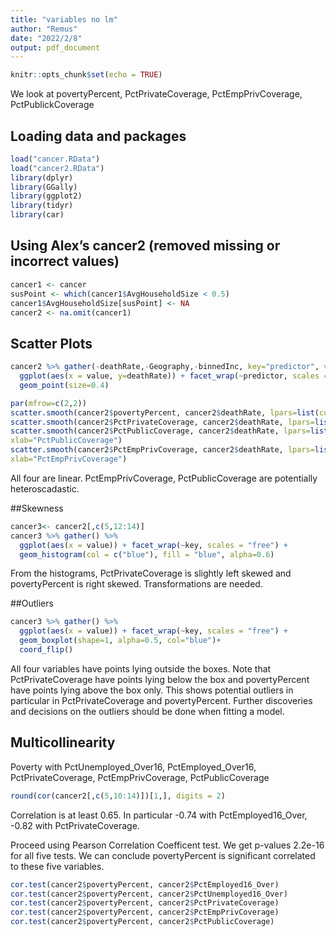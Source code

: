 ---
title: "variables no lm"
author: "Remus"
date: "2022/2/8"
output: pdf_document
---

```{r setup, include=FALSE}
knitr::opts_chunk$set(echo = TRUE)
```

We look at povertyPercent, PctPrivateCoverage, PctEmpPrivCoverage, PctPublickCoverage

## Loading data and packages

```{r Loading, message = FALSE}
load("cancer.RData")
load("cancer2.RData")
library(dplyr)
library(GGally) 
library(ggplot2)
library(tidyr)  
library(car)
```

## Using Alex's cancer2 (removed missing or incorrect values)

```{r cancer2}
cancer1 <- cancer
susPoint <- which(cancer1$AvgHouseholdSize < 0.5)
cancer1$AvgHouseholdSize[susPoint] <- NA
cancer2 <- na.omit(cancer1)
```

## Scatter Plots
```{r Linearity, echo=FALSE}
cancer2 %>% gather(-deathRate,-Geography,-binnedInc, key="predictor", value="value") %>%
  ggplot(aes(x = value, y=deathRate)) + facet_wrap(~predictor, scales = "free") +
  geom_point(size=0.4) 
```
```{r Scatter smooth,echo=FALSE}
par(mfrow=c(2,2))
scatter.smooth(cancer2$povertyPercent, cancer2$deathRate, lpars=list(col = "red", lwd = 2, xlab="deathRate",xlab="povertyPercent"))
scatter.smooth(cancer2$PctPrivateCoverage, cancer2$deathRate, lpars=list(col = "red", lwd = 2),ylab="deathRate", xlab="PctPrivateCoverage")
scatter.smooth(cancer2$PctPublicCoverage, cancer2$deathRate, lpars=list(col = "red", lwd = 2),ylab="deathRate",
xlab="PctPublicCoverage")
scatter.smooth(cancer2$PctEmpPrivCoverage, cancer2$deathRate, lpars=list(col = "red", lwd = 2),ylab="deathRate",
xlab="PctEmpPrivCoverage")
```

All four are linear.
PctEmpPrivCoverage, PctPublicCoverage are potentially heteroscadastic.

##Skewness 
```{r Skew ,echo=FALSE}
cancer3<- cancer2[,c(5,12:14)]
cancer3 %>% gather() %>%
  ggplot(aes(x = value)) + facet_wrap(~key, scales = "free") +
  geom_histogram(col = c("blue"), fill = "blue", alpha=0.6)
```
From the histograms, PctPrivateCoverage is slightly left skewed and povertyPercent
is right skewed.
Transformations are needed.

##Outliers

```{r boxplots, echo=FALSE}
cancer3 %>% gather() %>%
  ggplot(aes(x = value)) + facet_wrap(~key, scales = "free") +
  geom_boxplot(shape=1, alpha=0.5, col="blue")+
  coord_flip()
```
All four variables have points lying outside the boxes.
Note that PctPrivateCoverage have points lying below the box and
povertyPercent have points lying above the box only.
This shows potential outliers in particular in PctPrivateCoverage and povertyPercent.
Further discoveries and decisions on the outliers should be done when fitting a 
model.

## Multicollinearity

Poverty with PctUnemployed_Over16, PctEmployed_Over16, PctPrivateCoverage, PctEmpPrivCoverage, PctPublicCoverage
```{r cor, echo=FALSE}
round(cor(cancer2[,c(5,10:14)])[1,], digits = 2)
```
Correlation is at least 0.65. 
In particular -0.74 with PctEmployed16_Over, -0.82 with PctPrivateCoverage.

Proceed using Pearson Correlation Coefficent test.
We get p-values 2.2e-16 for all five tests.
We can conclude povertyPercent is significant correlated to these five variables.

```{r cor test,echo=FALSE}
cor.test(cancer2$povertyPercent, cancer2$PctEmployed16_Over)
cor.test(cancer2$povertyPercent, cancer2$PctUnemployed16_Over)
cor.test(cancer2$povertyPercent, cancer2$PctPrivateCoverage)
cor.test(cancer2$povertyPercent, cancer2$PctEmpPrivCoverage)
cor.test(cancer2$povertyPercent, cancer2$PctPublicCoverage)
```



